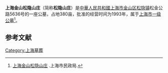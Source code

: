 '''上海金山松隐山庄'''（简称'''松隐山庄'''）是[[中華人民共和國|中華人民共和國]][[上海市|上海市]][[金山区_(上海市)|金山区]][[松隐镇|松隐镇]]松金公路5636号的一座公墓，占地380亩，批准的经营时间为1993年，属于[[上海市一级公墓|上海市一级公墓]]<ref>[https://mzj.sh.gov.cn/MZ_BZ60_0-2-14-18/20200515/MZ_BZ60_99.html 上海金山松隐山庄] {{Wayback|url=https://mzj.sh.gov.cn/MZ_BZ60_0-2-14-18/20200515/MZ_BZ60_99.html |date=20210421051707 }}.上海市民政局.</ref>。

==参考文献==
{{reflist}}

[[Category:上海墓葬|Category:上海墓葬]]